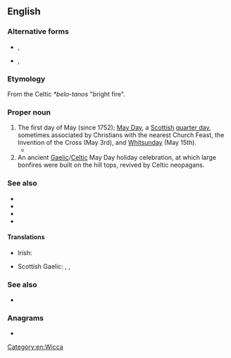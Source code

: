 ==English==
{{wikipedia}}

===Alternative forms===
* {{l|en|Bealtaine}}, {{l|en|Beltaine}}
* {{l|en|Beltein}}, {{l|en|Beltin}}

===Etymology===
From the Celtic ''*belo-tanos'' "bright fire".

===Proper noun===
{{en-proper noun}}

# The first day of May (since 1752); [[May Day]], a [[Scottish]] [[quarter day]], sometimes associated by Christians with the nearest Church Feast, the Invention of the Cross (May 3rd), and [[Whitsunday]] (May 15th).
#* {{quote-book
|year=1424
|year_published=1597
|author=[[w:James I of Scotland|James I of Scotland]]
|by=
|title=The lawes and actes of parliament maid be King James the first and his successours kinges of Scotland
|url=http://books.google.com/books?id=OiNFAAAAcAAJ&pg=PP17
|original=
|chapter=
|section=
|isbn=
|edition=Edinburgh
|publisher=[[w:Robert Waldegrave|Robert Waldegrave]]
|location=
|editor=
|volume=
|page=A3
|passage=And quhair it be tainted that they big, and the Birdes be flowin, and the nest be funden in the Trees at '''''Beltane''''' the trees sal be foirfaulted to the King (bot gif they be redeemed fra him, throw them that they first perteined to) and hewin downe, and siue schillings to the King is unlaw.
}}
# An ancient [[Gaelic]]/[[Celtic]] May Day holiday celebration, at which large bonfires were built on the hill tops, revived by Celtic neopagans.

===See also===
* {{l|en|Hallowmas}}
* {{l|en|Candlemas}}
* {{l|en|Lammas}}
* {{l|en|Whitsunday}}

====Translations====
{{trans-top|holiday}}
* Irish: {{t|ga|Lá Bealtaine|m}}
{{trans-mid}}
* Scottish Gaelic: {{t|gd|Là Bealltainn|m}}, {{t|gd|Là Buidhe Bealltainn|m}}, {{t|gd|Bealltainn|f}}
{{trans-bottom}}

===See also===
* {{list:Wiccan Sabbats/en}}

===Anagrams===
* {{anagrams|en|tenable}}
[[Category:en:Wicca]]